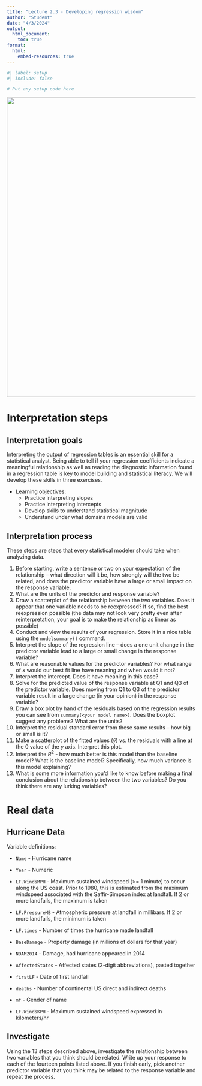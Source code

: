```yaml
---
title: "Lecture 2.3 - Developing regression wisdom" 
author: "Student"
date: "4/3/2024"
output:
  html_document:
    toc: true
format: 
  html:
    embed-resources: true
---
```


```r
#| label: setup
#| include: false

# Put any setup code here
```

![](hurricane.jpeg){width="800"}

# Interpretation steps

## Interpretation goals

Interpreting the output of regression tables is an essential skill for a statistical analyst. Being able to tell if your regression coefficients indicate a meaningful relationship as well as reading the diagnostic information found in a regression table is key to model building and statistical literacy. We will develop these skills in three exercises.

-   Learning objectives:
    -   Practice interpreting slopes
    -   Practice interpreting intercepts
    -   Develop skills to understand statistical magnitude
    -   Understand under what domains models are valid

## Interpretation process

These steps are steps that every statistical modeler should take when analyzing data.

1.  Before starting, write a sentence or two on your expectation of the relationship -- what direction will it be, how strongly will the two be related, and does the predictor variable have a large or small impact on the response variable.
2.  What are the units of the predictor and response variable?
3.  Draw a scatterplot of the relationship between the two variables. Does it appear that one variable needs to be reexpressed? If so, find the best reexpression possible (the data may not look very pretty even after reinterpretation, your goal is to make the relationship as linear as possible)
4.  Conduct and view the results of your regression. Store it in a nice table using the `modelsummary()` command.
5.  Interpret the slope of the regression line -- does a one unit change in the predictor variable lead to a large or small change in the response variable?
6.  What are reasonable values for the predictor variables? For what range of $x$ would our best fit line have meaning and when would it not?
7.  Interpret the intercept. Does it have meaning in this case?
8.  Solve for the predicted value of the response variable at Q1 and Q3 of the predictor variable. Does moving from Q1 to Q3 of the predictor variable result in a large change (in your opinion) in the response variable?
9.  Draw a box plot by hand of the residuals based on the regression results you can see from `summary(<your model name>)`. Does the boxplot suggest any problems? What are the units?
10. Interpret the residual standard error from these same results -- how big or small is it?
11. Make a scatterplot of the fitted values ($\hat{y}$) vs. the residuals with a line at the 0 value of the $y$ axis. Interpret this plot.
11. Interpret the $R^2$ - how much better is this model than the baseline model? What is the baseline model? Specifically, how much variance is this model explaining?
13. What is some more information you'd like to know before making a final conclusion about the relationship between the two variables? Do you think there are any lurking variables?

# Real data

## Hurricane Data

Variable definitions:

-   `Name` - Hurricane name

-   `Year` - Numeric

-   `LF.WindsMPH` - Maximum sustained windspeed (\>= 1 minute) to occur along the US coast. Prior to 1980, this is estimated from the maximum windspeed associated with the Saffir-Simpson index at landfall. If 2 or more landfalls, the maximum is taken

-   `LF.PressureMB` - Atmospheric pressure at landfall in millibars. If 2 or more landfalls, the minimum is taken

-   `LF.times` - Number of times the hurricane made landfall

-   `BaseDamage` - Property damage (in millions of dollars for that year)

-   `NDAM2014` - Damage, had hurricane appeared in 2014

-   `AffectedStates` - Affected states (2-digit abbreviations), pasted together

-   `firstLF` - Date of first landfall

-   `deaths` - Number of continental US direct and indirect deaths

-   `mf` - Gender of name

-   `LF.WindsKPH` - Maximum sustained windspeed expressed in kilometers/hr

## Investigate

Using the 13 steps described above, investigate the relationship between two variables that you think should be related. Write up your response to each of the fourteen points listed above. If you finish early, pick another predictor variable that you think may be related to the response variable and repeat the process.
